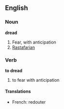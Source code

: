 ==English==
===Noun===
'''dread'''
#Fear, with anticipation
#[[Rastafarian]]

===Verb===
'''to dread'''
#to fear with anticipation
====Translations====
* French: redouter